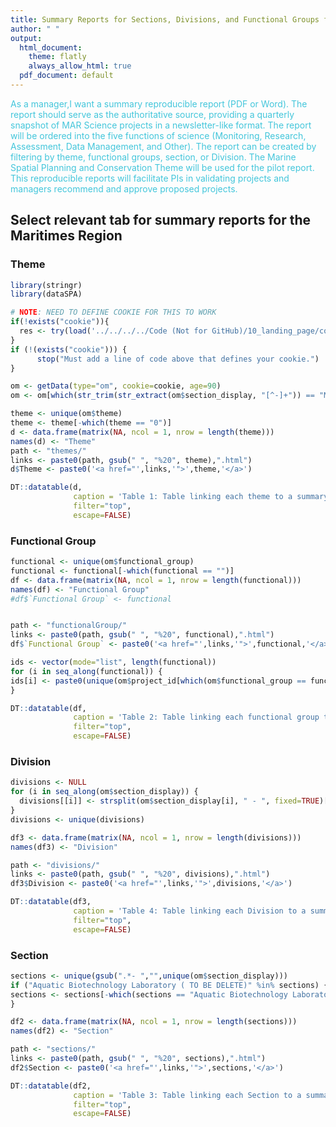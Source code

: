 ```yaml
---
title: Summary Reports for Sections, Divisions, and Functional Groups for the Maritimes Region.
author: " "
output:
  html_document:
    theme: flatly
    always_allow_html: true
  pdf_document: default
---
```


<span style="color:#43C6DB">As a manager,I want a summary reproducible report (PDF or Word). The report should serve as the authoritative source, providing a quarterly snapshot of MAR Science projects in a newsletter-like format.  The report will be ordered into the five functions of science (Monitoring, Research, Assessment, Data Management, and Other). The report can be created by filtering by theme, functional groups, section, or Division. The Marine Spatial Planning and Conservation Theme will be used for the pilot report. This reproducible reports will facilitate PIs in validating projects and managers recommend and approve proposed projects. </span>

## Select relevant tab for summary reports for the Maritimes Region {.tabset}

### Theme
```r
library(stringr)
library(dataSPA)

# NOTE: NEED TO DEFINE COOKIE FOR THIS TO WORK
if(!exists("cookie")){
  res <- try(load('../../../../Code (Not for GitHub)/10_landing_page/cookie'), silent=TRUE)
}
if (!(exists("cookie"))) {
      stop("Must add a line of code above that defines your cookie.")
}

om <- getData(type="om", cookie=cookie, age=90)
om <- om[which(str_trim(str_extract(om$section_display, "[^-]+")) == "Maritimes"),] # Hard coded in for maritimes

theme <- unique(om$theme)
theme <- theme[-which(theme == "0")]
d <- data.frame(matrix(NA, ncol = 1, nrow = length(theme)))
names(d) <- "Theme"
path <- "themes/"
links <- paste0(path, gsub(" ", "%20", theme),".html")
d$Theme <- paste0('<a href="',links,'">',theme,'</a>')

DT::datatable(d,
              caption = 'Table 1: Table linking each theme to a summary report',
              filter="top",
              escape=FALSE)
```

### Functional Group

```r
functional <- unique(om$functional_group)
functional <- functional[-which(functional == "")]
df <- data.frame(matrix(NA, ncol = 1, nrow = length(functional)))
names(df) <- "Functional Group"
#df$`Functional Group` <- functional


path <- "functionalGroup/"
links <- paste0(path, gsub(" ", "%20", functional),".html")
df$`Functional Group` <- paste0('<a href="',links,'">',functional,'</a>')

ids <- vector(mode="list", length(functional))
for (i in seq_along(functional)) {
ids[i] <- paste0(unique(om$project_id[which(om$functional_group == functional[i])]), collapse=",")
}

DT::datatable(df,
              caption = 'Table 2: Table linking each functional group to a summary report',
              filter="top",
              escape=FALSE)
```



### Division

```r
divisions <- NULL
for (i in seq_along(om$section_display)) {
  divisions[[i]] <- strsplit(om$section_display[i], " - ", fixed=TRUE)[[1]][3]
}
divisions <- unique(divisions)

df3 <- data.frame(matrix(NA, ncol = 1, nrow = length(divisions)))
names(df3) <- "Division"

path <- "divisions/"
links <- paste0(path, gsub(" ", "%20", divisions),".html")
df3$Division <- paste0('<a href="',links,'">',divisions,'</a>')

DT::datatable(df3,
              caption = 'Table 4: Table linking each Division to a summary report',
              filter="top",
              escape=FALSE)
```


### Section

```r
sections <- unique(gsub(".*- ","",unique(om$section_display)))
if ("Aquatic Biotechnology Laboratory ( TO BE DELETE)" %in% sections) {
sections <- sections[-which(sections == "Aquatic Biotechnology Laboratory ( TO BE DELETE)")]
}

df2 <- data.frame(matrix(NA, ncol = 1, nrow = length(sections)))
names(df2) <- "Section"

path <- "sections/"
links <- paste0(path, gsub(" ", "%20", sections),".html")
df2$Section <- paste0('<a href="',links,'">',sections,'</a>')

DT::datatable(df2,
              caption = 'Table 3: Table linking each Section to a summary report',
              filter="top",
              escape=FALSE)

```


## {-}
